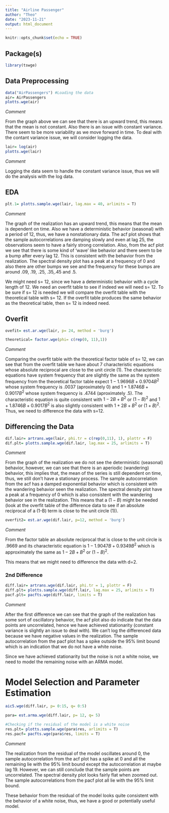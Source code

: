 ---
title: "Airline Passenger"
author: "Theo"
date: "2023-11-21"
output: html_document
---

```{r setup, include=FALSE}
knitr::opts_chunk$set(echo = TRUE)
```

## Package(s)

```{r}
library(tswge)
```

## Data Preprocessing

```{r}
data("AirPassengers") #Loading the data
air= AirPassengers
plotts.wge(air)
```

*Comment*

From the graph above we can see that there is an upward trend, this means that the mean is not constant. Also there is an issue with constant variance. There seem to be more variability as we move forward in time. To deal with the contant variance issue, we will consider logging the data.

```{r}
lair= log(air)
plotts.wge(lair)
```

*Comment*

Logging the data seem to handle  the constant variance issue, thus we will do the analysis with the log data.


## EDA

```{r}
plt.1= plotts.sample.wge(lair, lag.max = 40, arlimits = T)
```

*Comment*

The graph of the realization has an upward trend, this means that the mean is dependent on time. Also we have a deterministic behavior (seasonal) with a period of 12, thus, we have a nonstationary data. The acf plot shows that the sample autocorrelations are damping slowly and even at lag 25, the observations seem to have a fairly strong correlation. Also, from the acf plot we see that there is some kind of 'wave' like behavior and there seem to be a bump after every lag 12. This is consistent with the behavior from the realization. The spectral density plot has a peak at a frequency of 0 and also there are other bumps we see and the frequency for these bumps are around .09, .19, .25, .35,.45 and .5.

We might need s= 12, since we have a deterministic behavior with a cycle length of 12. We need an overfit table to see if indeed we will need s= 12. To be sure if s= 12 is needed we will compare the overfit table with the theoretical table with s= 12. If the overfit table produces the same behavior as the theoretical table, then s= 12 is indeed need.

## Overfit

```{r}
ovefit= est.ar.wge(lair, p= 24, method = 'burg')

theoretical= factor.wge(phi= c(rep(0, 11),1))
```

*Comment*

Comparing the overfit table with the theoretical factor table of s= 12, we can see that from the overfit table we have about 7 characteristic equations whose absolute reciprocal are close to the unit circle (1).  The characteristic equations have system frequency that are slightly the same as the system frequency from the theoretical factor table expect $1-1.9696B+0.9704B^2$ whose system frequency is .0037 (aproximately 0) and $1+1.8746B+0.9017B^2$ whose system frequency is .4744 (aproximately .5). The characteristic equation is quite consistent with $1-2B+B^2$ or $(1-B)^2$ and $1+1.8746B+0.9017B^2$ is also slightly consistent with $1+2B+B^2$ or $(1+B)^2$. Thus, we need to difference the data with s=12.

## Differencing the Data

```{r}
dif.lair= artrans.wge(lair, phi.tr = c(rep(0,11), 1), plottr = F)
dif.plt= plotts.sample.wge(dif.lair, lag.max = 25, arlimits = T)
```

*Comment*

From the graph of the realization we do not see the deterministic (seasonal) behavior, however, we can see that there is an aperiodic (wandering) behavior, this implies that, the mean of the series is still dependent on time, thus, we still don't have a stationary process. The sample autocorrelation from the acf has a damped exponential behavior which is consistent with the wandering behavior seen the realization. The spectral density plot have a peak at a frequency of 0 which is also consistent with the wandering behavior see in the realization. This means that a $(1-B)$ might be needed (look at the overfit table of the difference data to see if  an absolute reciprocal of a (1-B) term is close to the unit circle (1)).

```{r}
overfit2= est.ar.wge(dif.lair, p=12, method = 'burg')
```

*Comment*

From the factor table an absolute reciprocal that is close to the unit circle is .9669 and its characteristic equation is $1-1.9047B+0.9349B^2$ which is approximately the same as $1-2B+B^2$ or $(1-B)^2$. 

This means that we might need to difference the data with d=2.

### 2nd Difference

```{r}
diff.lair= artrans.wge(dif.lair, phi.tr = 1, plottr = F)
diff.plt= plotts.sample.wge(diff.lair, lag.max = 25, arlimits = T)
pacf.plt= pacfts.wge(diff.lair, limits = T)
```

*Comment*

After the first difference we can see that the graph of the realization has some sort of oscillatory behavior, the acf plot also do indicate that the data points are uncorrelated, hence we have achieved stationarity (constant variance is slightly an issue to deal with). We can't log the differenced data because we have negative values in the realization. The sample autocorrelation from the pacf plot has a spike outside the 95% limit bound which is an indication that we do not have a white noise.


Since we have achieved stationarity but the noise is not a white noise, we need to model the remaining noise with an ARMA model.

# Model Selection and Parameter Estimation

```{r}
aic5.wge(diff.lair, p= 0:15, q= 0:5)
```

```{r}
para= est.arma.wge(diff.lair, p= 12, q= 5)
```
```{r}
#Checking if the residual of the model is a white noise 
res.plt= plotts.sample.wge(para$res, arlimits = T)
res.pacf= pacfts.wge(para$res, limits = T)
```

*Comment*

The realization from the residual of the model oscillates around 0, the sample autocorrelation from the acf plot has a spike at 0 and all the remaining lie with the 95% limit bound except the autocorrelation at maybe lag 19. However, we can still conclude that the sample points are uncorrelated. The spectral density plot looks fairly flat when zoomed out. The sample autocorrelations from the pacf plot all lie with the 95% limit bound. 

These behavior from the residual of the model looks quite consistent with the behavior of a white noise, thus, we have a good or potentially useful model.
